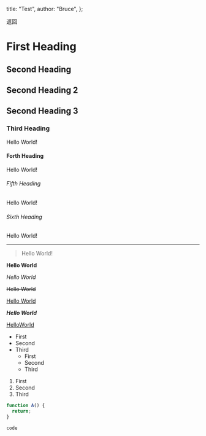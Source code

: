 
  title: "Test",
  author: "Bruce",
};

<NextHead title={meta.title} />

<BackButton href="/docs" shadow>
  返回
</BackButton>

# First Heading

## Second Heading

## Second Heading 2

## Second Heading 3

### Third Heading

Hello World!

#### Forth Heading

Hello World!

###### Fifth Heading

Hello World!

###### Sixth Heading

Hello World!

---

> Hello World!

**Hello World**

_Hello World_

~~Hello World~~

<u>Hello World</u>

**_Hello World_**

[HelloWorld](https://bruceworld.top)

- First
- Second
- Third
  - First
  - Second
  - Third

1. First
2. Second
3. Third

```javascript
function A() {
  return;
}
```

`code `
